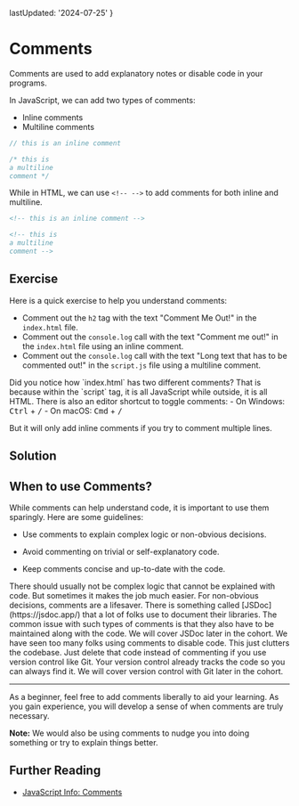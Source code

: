 
  lastUpdated: '2024-07-25'
}

# Comments

Comments are used to add explanatory notes or disable code in your programs.

In JavaScript, we can add two types of comments:

- Inline comments
- Multiline comments

```js showLineNumbers title="script.js"
// this is an inline comment

/* this is 
a multiline 
comment */
```

While in HTML, we can use `<!-- -->` to add comments for both inline and multiline.

```html showLineNumbers title="index.html"
<!-- this is an inline comment -->

<!-- this is 
a multiline 
comment -->
```

## Exercise

Here is a quick exercise to help you understand comments:

- Comment out the `h2` tag with the text "Comment Me Out!" in the `index.html` file.
- Comment out the `console.log` call with the text "Comment me out!" in the `index.html` file using an inline comment.
- Comment out the `console.log` call with the text "Long text that has to be commented out!" in the `script.js` file using a multiline comment.

<CommentsExercise />

<Callout>
Did you notice how `index.html` has two different comments? That is because within the `script` tag, it is all JavaScript while outside, it is all HTML.
</Callout>

<Callout>
There is also an editor shortcut to toggle comments: 
- On Windows: <kbd>Ctrl</kbd> + <kbd>/</kbd>
- On macOS: <kbd>Cmd</kbd> + <kbd>/</kbd>

But it will only add inline comments if you try to comment multiple lines.
</Callout>

## Solution

<CommentsSolution />

## When to use Comments?

While comments can help understand code, it is important to use them sparingly. Here are some guidelines:

- Use comments to explain complex logic or non-obvious decisions.

- Avoid commenting on trivial or self-explanatory code.

- Keep comments concise and up-to-date with the code.

<Callout type="warning">
There should usually not be complex logic that cannot be explained with code. But sometimes it makes the job much easier. For non-obvious decisions, comments are a lifesaver.
</Callout>

<Callout type="warning">
There is something called [JSDoc](https://jsdoc.app/) that a lot of folks use to document their libraries. The common issue with such types of comments is that they also have to be maintained along with the code. We will cover JSDoc later in the cohort.
</Callout>

<Callout type="warning">
We have seen too many folks using comments to disable code. This just clutters the codebase. Just delete that code instead of commenting if you use version control like Git. Your version control already tracks the code so you can always find it. We will cover version control with Git later in the cohort.
</Callout>

---

As a beginner, feel free to add comments liberally to aid your learning. As you gain experience, you will develop a sense of when comments are truly necessary.

**Note:** We would also be using comments to nudge you into doing something or try to explain things better.

## Further Reading

- [JavaScript Info: Comments](https://javascript.info/comments)